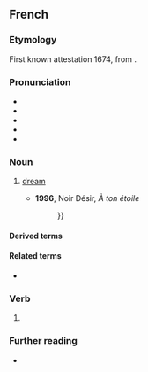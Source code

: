 {{also|reve|revé|rêvé|revê}}
==French==

===Etymology===
First known attestation 1674, from {{m|fr|rêver||to dream}}.

===Pronunciation===
* {{fr-IPA}}
* {{audio|fr|Fr-rêve.ogg|Audio (France, Paris)}}
* {{audio|fr|Qc-rêve.ogg|Audio (CAN), popular [ʁaɛ̯v]}}
* {{rhymes|fr|ɛv}}
* {{homophones|fr|rêves|rave}}

===Noun===
{{fr-noun|m}}

# [[dream]]
#:{{syn|fr|songe|q1=literary}}
#* '''1996''', Noir Désir, ''À ton étoile''
#*: {{quote|fr|Tu peux cracher même rire et tu le dois à ton étoile, à Marcos, à la joie, à la beauté des '''rêves''', à la mélancolie, à l'espoir qui nous tient {{...}}}}

====Derived terms====
{{col3|fr
|attrapeur de rêves
|capteur de rêves
|dans tes rêves
|de rêve
|fais de beaux rêves
|même pas en rêve
|rêve américain
|rêve lucide
}}

====Related terms====
* {{l|fr|rêveur}}

===Verb===
{{head|fr|verb form}}

# {{inflection of|fr|rêver||1//3|s|pres|ind//sub|;|2|s|impr}}

===Further reading===
* {{R:TLFi}}

{{C|fr|Thinking|Sleep}}